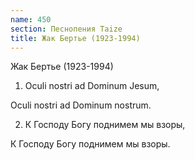 ```yaml
---
name: 450
section: Песнопения Taize
title: Жак Бертье (1923-1994)
---
```

Жак Бертье (1923-1994)


1. Oculi nostri ad Dominum Jesum,

Oculi nostri ad Dominum nostrum.


2. К Господу Богу поднимем мы взоры,

К Господу Богу поднимем мы взоры.